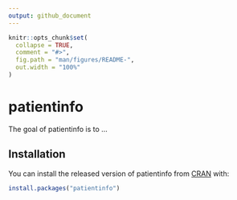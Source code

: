 ```yaml
---
output: github_document
---
```


<!-- README.md is generated from README.Rmd. Please edit that file -->

```r
knitr::opts_chunk$set(
  collapse = TRUE,
  comment = "#>",
  fig.path = "man/figures/README-",
  out.width = "100%"
)
```
# patientinfo

The goal of patientinfo is to ...

## Installation

You can install the released version of patientinfo from [CRAN](https://CRAN.R-project.org) with:

``` r
install.packages("patientinfo")
```


